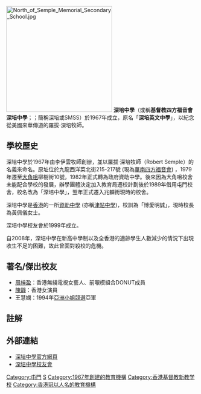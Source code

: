 {{citation style|time=2018-04-28T18:00:41+00:00}}
{{refimprove|time=2018-04-28T18:00:41+00:00}}
{{Infobox school 
| name = 深培中學
| other_name=Semple Memorial Secondary School
| image = [[File:South_of_Semple_Memorial_Secondary_School.jpg|280px]]<br>校舍西南面及操場
| motto = 博愛明誠
| established = 1967年
| type = 資助中學
| principal = 黃佩儀女士
| staff = 51人
| students = 約600-700人，17個班別
| location =  新界屯門兆麟街18號
| information = 2452 4702
| website = {{Url|http://www.semple.edu.hk }}
}}
[[File:North_of_Semple_Memorial_Secondary_School.jpg|280px]]
'''深培中學'''（或稱'''基督教四方福音會深培中學'''；{{lang-en|Semple Memorial Secondary School of Church of Foursquare Gospel}}；簡稱深培或SMSS）於1967年成立，原名「'''深培英文中學'''」，以紀念從美國來華傳道的羅拔·深培牧師。

==學校歷史==
深培中學於1967年由李伊雲牧師創辦，並以羅拔·深培牧師（Robert Semple）的名義來命名。原址位於九龍西洋菜北街215-217號 (現為[[華南四方福音會|華南四方福音會]]) ，1979年遷至[[大角咀|大角咀]]柳樹街10號，1982年正式轉為政府資助中學。後來因為大角咀校舍未能配合學校的發展，辦學團體決定加入教育局遷校計劃後於1989年借用屯門校舍，校名改為「深培中學」，翌年正式遷入兆麟街現時的校舍。

深培中學是[[香港|香港]]的一所[[資助中學|資助中學]] (亦稱[[津貼中學|津貼中學]])，校訓為「博愛明誠」，現時校長為黃佩儀女士。

深培中學校友會於1999年成立。

自2008年，深培中學在新高中學制以及全香港的適齡學生人數減少的情況下出現收生不足的困難，故此曾面對殺校的危機。

==著名/傑出校友==
* [[周梓盈|周梓盈]]：香港無綫電視女藝人、前𡃁模組合DONUT成員
* [[陳靜_(香港)|陳靜]]：香港女演員
* 王慧嫻：1994年[[亞洲小姐競選|亞洲小姐競選]]亞軍

==註解==
{{reflist}}

== 外部連結 ==
*[http://www.semple.edu.hk 深培中學官方網頁] {{Wayback|url=http://www.semple.edu.hk/ |date=20140516201845 }}
*[http://semple_alumni.tripod.com/ 深培中學校友會] {{Wayback|url=http://semple_alumni.tripod.com/ |date=20161220143614 }}

[[Category:屯門|Category:屯門]]
[[Category:屯門區中學|S]]
[[Category:1967年創建的教育機構|Category:1967年創建的教育機構]]
[[Category:香港基督教新教学校|Category:香港基督教新教学校]]
[[Category:香港冠以人名的教育機構|Category:香港冠以人名的教育機構]]